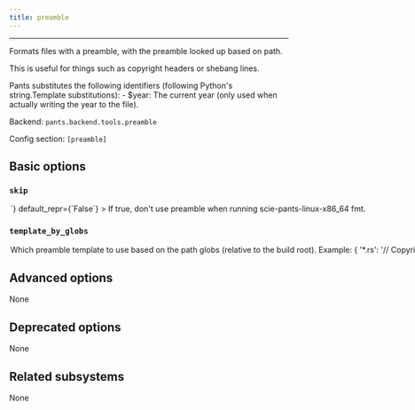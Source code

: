 ```yaml
---
title: preamble
---
```



---

Formats files with a preamble, with the preamble looked up based on path.

This is useful for things such as copyright headers or shebang lines.

Pants substitutes the following identifiers (following Python&#x27;s string.Template substitutions): - $year: The current year (only used when actually writing the year to the file).

Backend: <span className="color--primary">`pants.backend.tools.preamble`</span>

Config section: <span className="color--primary">`[preamble]`</span>

<span className={styles.options}>

## Basic options

### `skip`

<Option
  cli_repr={`--[no-]preamble-skip`}
  env_repr='PANTS_PREAMBLE_SKIP'
  toml_repr={`[preamble]
skip = <bool>`}
  default_repr={`False`}
>

If true, don&#x27;t use preamble when running `scie-pants-linux-x86_64 fmt`.

</Option>

### `template_by_globs`

<Option
  cli_repr={`--preamble-template-by-globs="{'key1': val1, 'key2': val2, ...}"`}
  env_repr='PANTS_PREAMBLE_TEMPLATE_BY_GLOBS'
  toml_repr={`[preamble.template_by_globs]
key1 = val1
key2 = val2
...`}
  default_repr={`{}`}
>

Which preamble template to use based on the path globs (relative to the build root).

Example:

```
{
    '*.rs': '// Copyright (c) $year\n// Line 2\n'
    '*.py:!__init__.py': '# Copyright (c) $year\n# Line 2\n',
}
```

It might be helpful to load this config from a JSON or YAML file. To do that, set `[preamble].config = '@path/to/config.yaml'`, for example.

</Option>

## Advanced options

None

## Deprecated options

None

## Related subsystems

None

</span>
